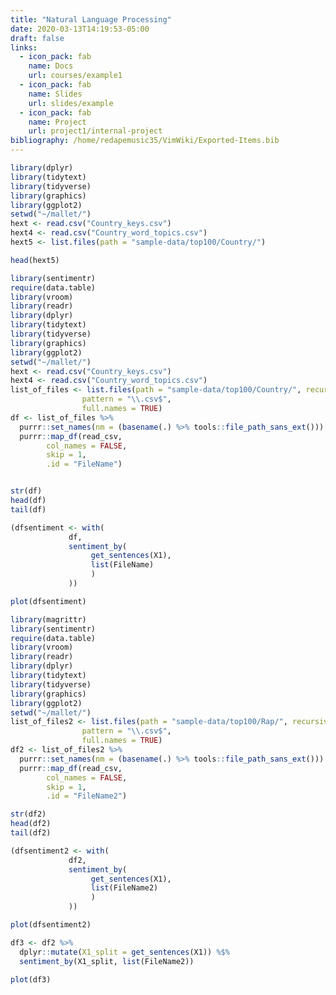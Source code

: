 ```yaml
---
title: "Natural Language Processing"
date: 2020-03-13T14:19:53-05:00
draft: false
links:
  - icon_pack: fab
    name: Docs
    url: courses/example1
  - icon_pack: fab
    name: Slides
    url: slides/example
  - icon_pack: fab
    name: Project
    url: project1/internal-project
bibliography: /home/redapemusic35/VimWiki/Exported-Items.bib
---
```




```r
library(dplyr)
library(tidytext)
library(tidyverse)
library(graphics)
library(ggplot2)
setwd("~/mallet/")
hext <- read.csv("Country_keys.csv")
hext4 <- read.csv("Country_word_topics.csv")
hext5 <- list.files(path = "sample-data/top100/Country/")

head(hext5)
```

```r
library(sentimentr)
require(data.table)
library(vroom)
library(readr)
library(dplyr)
library(tidytext)
library(tidyverse)
library(graphics)
library(ggplot2)
setwd("~/mallet/")
hext <- read.csv("Country_keys.csv")
hext4 <- read.csv("Country_word_topics.csv")
list_of_files <- list.files(path = "sample-data/top100/Country/", recursive = TRUE,
			    pattern = "\\.csv$",
			    full.names = TRUE)
df <- list_of_files %>%
  purrr::set_names(nm = (basename(.) %>% tools::file_path_sans_ext())) %>%
  purrr::map_df(read_csv,
		col_names = FALSE,
		skip = 1,
		.id = "FileName")


str(df)
head(df)
tail(df)

(dfsentiment <- with(
		     df,
		     sentiment_by(
				  get_sentences(X1),
				  list(FileName)
				  )
		     ))

plot(dfsentiment)
```

```r
library(magrittr)
library(sentimentr)
require(data.table)
library(vroom)
library(readr)
library(dplyr)
library(tidytext)
library(tidyverse)
library(graphics)
library(ggplot2)
setwd("~/mallet/")
list_of_files2 <- list.files(path = "sample-data/top100/Rap/", recursive = TRUE,
			    pattern = "\\.csv$",
			    full.names = TRUE)
df2 <- list_of_files2 %>%
  purrr::set_names(nm = (basename(.) %>% tools::file_path_sans_ext())) %>%
  purrr::map_df(read_csv,
		col_names = FALSE,
		skip = 1,
		.id = "FileName2")

str(df2)
head(df2)
tail(df2)

(dfsentiment2 <- with(
		     df2,
		     sentiment_by(
				  get_sentences(X1),
				  list(FileName2)
				  )
		     ))

plot(dfsentiment2)

df3 <- df2 %>%
  dplyr::mutate(X1_split = get_sentences(X1)) %$%
  sentiment_by(X1_split, list(FileName2))

plot(df3)
```
